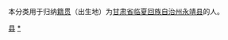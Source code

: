 {{Catnav|頁面分類|各種主題的頁面分類|依中国各省来作的分类|各地中国人|甘肃人|}}
{{Catnav|頁面分類|人物|各國人物|中国人|各地中国人|甘肃人|临夏人}}

本分类用于归纳[[籍贯|籍贯]]（出生地）为[[甘肃省|甘肃省]][[临夏回族自治州|临夏回族自治州]][[永靖县|永靖县]]的人。

[[Category:临夏人|县]]
[[Category:永靖县|*]]